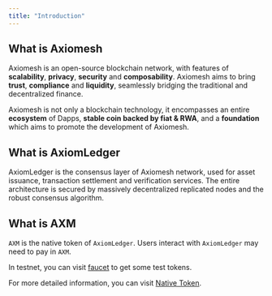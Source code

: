 ```yaml
---
title: "Introduction"
---
```


## What is Axiomesh
Axiomesh is an open-source blockchain network, with features of **scalability**, **privacy**, **security** and **composability**. 
Axiomesh aims to bring **trust**, **compliance** and **liquidity**, seamlessly bridging the traditional and decentralized finance. 

Axiomesh is not only a blockchain technology, it encompasses an entire **ecosystem** of Dapps,  **stable coin backed by fiat & RWA**, and a **foundation** which aims to promote the development of Axiomesh. 


## What is AxiomLedger
AxiomLedger is the consensus layer of Axiomesh network, used for asset issuance, transaction settlement and verification services. The entire architecture is secured by massively decentralized replicated nodes and the robust consensus algorithm.


## What is AXM

`AXM` is the native token of `AxiomLedger`. Users interact with `AxiomLedger` may need to pay in `AXM`.

In testnet, you can visit [faucet](https://faucet.aries.axiomesh.io) to get some test tokens.

For more detailed information, you can visit [Native Token](/en/documentation/economics/coin).


